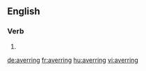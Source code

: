 ==English==

===Verb===
{{head|en|present participle}}

# {{present participle of|aver|lang=en}}

[[de:averring]]
[[fr:averring]]
[[hu:averring]]
[[vi:averring]]